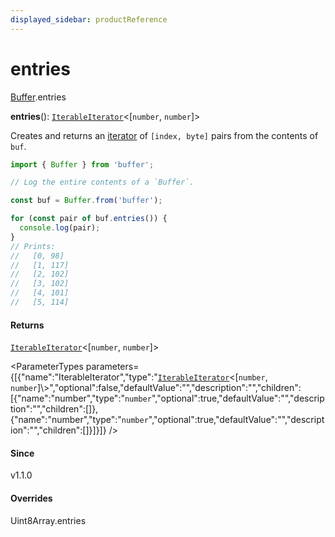 ```yaml
---
displayed_sidebar: productReference
---
```



# entries

[Buffer](../../interfaces/Buffer.mdx).entries

**entries**(): [`IterableIterator`](../../interfaces/IterableIterator.mdx)<[`number`, `number`]\>

Creates and returns an [iterator](https://developer.mozilla.org/en-US/docs/Web/JavaScript/Reference/Iteration_protocols) of `[index, byte]` pairs from the contents
of `buf`.

```js
import { Buffer } from 'buffer';

// Log the entire contents of a `Buffer`.

const buf = Buffer.from('buffer');

for (const pair of buf.entries()) {
  console.log(pair);
}
// Prints:
//   [0, 98]
//   [1, 117]
//   [2, 102]
//   [3, 102]
//   [4, 101]
//   [5, 114]
```

#### Returns

[`IterableIterator`](../../interfaces/IterableIterator.mdx)<[`number`, `number`]\>

<ParameterTypes parameters={[{"name":"IterableIterator","type":"[`IterableIterator`](../../interfaces/IterableIterator.mdx)<[`number`, `number`]\\>","optional":false,"defaultValue":"","description":"","children":[{"name":"number","type":"`number`","optional":true,"defaultValue":"","description":"","children":[]},{"name":"number","type":"`number`","optional":true,"defaultValue":"","description":"","children":[]}]}]} />

#### Since

v1.1.0

#### Overrides

Uint8Array.entries
